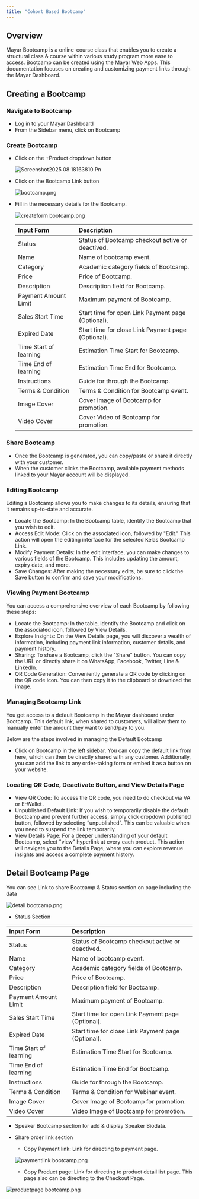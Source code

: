 ```yaml
---
title: "Cohort Based Bootcamp"
---
```


## Overview

Mayar Bootcamp is a online-course class that enables you to create a structural class & course within various study program more ease to access. Bootcamp can be created using the Mayar Web Apps. This documentation focuses on creating and customizing payment links through the Mayar Dashboard.

## Creating a Bootcamp

### Navigate to Bootcamp

- Log in to your Mayar Dashboard
- From the Sidebar menu, click on Bootcamp

### Create Bootcamp

- Click on the \+Product dropdown button

  ![Screenshot2025 08 18163810 Pn](/images/Screenshot2025-08-18163810.png)
- Click on the Bootcamp Link button

  ![bootcamp.png](/images/bootcamp.png)
- Fill in the necessary details for the Bootcamp.

  ![createform bootcamp.png](/images/createformbootcamp.png)

  | **Input Form**         | **Description**                                    |
  | :--------------------- | :------------------------------------------------- |
  | Status                 | Status of Bootcamp checkout active or deactived.   |
  | Name                   | Name of bootcamp event.                            |
  | Category               | Academic category fields of Bootcamp.              |
  | Price                  | Price of Bootcamp.                                 |
  | Description            | Description field for Bootcamp.                    |
  | Payment Amount Limit   | Maximum payment of Bootcamp.                       |
  | Sales Start Time       | Start time for open Link Payment page (Optional).  |
  | Expired Date           | Start time for close Link Payment page (Optional). |
  | Time Start of learning | Estimation Time Start for Bootcamp.                |
  | Time End of learning   | Estimation Time End for Bootcamp.                  |
  | Instructions           | Guide for through the Bootcamp.                    |
  | Terms & Condition      | Terms & Condition for Bootcamp event.              |
  | Image Cover            | Cover Image of Bootcamp for promotion.             |
  | Video Cover            | Cover Video of Bootcamp for promotion.             |

### Share Bootcamp

- Once the Bootcamp is generated, you can copy/paste or share it directly with your customer.
- When the customer clicks the Bootcamp, available payment methods linked to your Mayar account will be displayed.

### Editing Bootcamp

Editing a Bootcamp allows you to make changes to its details, ensuring that it remains up-to-date and accurate.

- Locate the Bootcamp: In the Bootcamp table, identify the Bootcamp that you wish to edit.
- Access Edit Mode: Click on the associated icon, followed by "Edit." This action will open the editing interface for the selected Kelas Bootcamp Link.
- Modify Payment Details: In the edit interface, you can make changes to various fields of the Bootcamp. This includes updating the amount, expiry date, and more.
- Save Changes: After making the necessary edits, be sure to click the Save button to confirm and save your modifications.

### Viewing Payment Bootcamp

You can access a comprehensive overview of each Bootcamp by following these steps:

- Locate the Bootcamp: In the table, identify the Bootcamp and click on the associated icon, followed by View Details.
- Explore Insights: On the View Details page, you will discover a wealth of information, including payment link information, customer details, and payment history.
- Sharing: To share a Bootcamp, click the "Share" button. You can copy the URL or directly share it on WhatsApp, Facebook, Twitter, Line & LinkedIn.
- QR Code Generation: Conveniently generate a QR code by clicking on the QR code icon. You can then copy it to the clipboard or download the image.

### Managing Bootcamp Link

You get access to a default Bootcamp in the Mayar dashboard under Bootcamp. This default link, when shared to customers, will allow them to manually enter the amount they want to send/pay to you.

Below are the steps involved in managing the Default Bootcamp

- Click on Bootcamp in the left sidebar. You can copy the default link from here, which can then be directly shared with any customer. Additionally, you can add the link to any order-taking form or embed it as a button on your website.

### Locating QR Code, Deactivate Button, and View Details Page

- View QR Code: To access the QR code, you need to do checkout via VA or E-Wallet .
- Unpublished Default Link: If you wish to temporarily disable the default Bootcamp and prevent further access, simply click dropdown published button, followed by selecting “unpublished”. This can be valuable when you need to suspend the link temporarily.
- View Details Page: For a deeper understanding of your default Bootcamp, select "view" hyperlink at every each product. This action will navigate you to the Details Page, where you can explore revenue insights and access a complete payment history.

## Detail Bootcamp Page

You can see Link to share Bootcamp & Status section on page including the data

![detail bootcamp.png](/images/detailbootcamp.png)

- Status Section

| **Input Form**         | **Description**                                    |
| :--------------------- | :------------------------------------------------- |
| Status                 | Status of Bootcamp checkout active or deactived.   |
| Name                   | Name of bootcamp event.                            |
| Category               | Academic category fields of Bootcamp.              |
| Price                  | Price of Bootcamp.                                 |
| Description            | Description field for Bootcamp.                    |
| Payment Amount Limit   | Maximum payment of Bootcamp.                       |
| Sales Start Time       | Start time for open Link Payment page (Optional).  |
| Expired Date           | Start time for close Link Payment page (Optional). |
| Time Start of learning | Estimation Time Start for Bootcamp.                |
| Time End of learning   | Estimation Time End for Bootcamp.                  |
| Instructions           | Guide for through the Bootcamp.                    |
| Terms & Condition      | Terms & Condition for Webinar event.               |
| Image Cover            | Cover Image of Bootcamp for promotion.             |
| Video Cover            | Video Image of Bootcamp for promotion.             |

- Speaker Bootcamp section for add & display Speaker Biodata.
- Share order link section
  - Copy Payment link: Link for directing to payment page.

  ![paymentlink bootcamp.png](/images/paymentlinkbootcamp.png)
  - Copy Product page: Link for directing to product detail list page. This page also can be directing to the Checkout Page.

![productpage bootcamp.png](/images/productpagebootcamp.png)